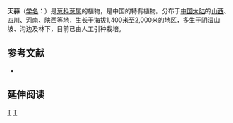 {{Speciesbox 
| genus = Allium
| species = paepalanthoides
| authority = Airy-Shaw
}}
'''天蒜'''（[[学名|学名]]：{{lang|la|''Allium paepalanthoides''}}）是[[葱科|葱科]][[葱属|葱属]]的植物，是中国的特有植物。分布于[[中国大陆|中国大陆]]的[[山西|山西]]、[[四川|四川]]、[[河南|河南]]、[[陕西|陕西]]等地，生长于海拔1,400米至2,000米的地区，多生于阴湿山坡、沟边及林下，目前已由人工引种栽培。

== 参考文献 ==
<div class="references-small">
* {{cite web| url =http://www.bioinfo.cn/db05/KmzwSpecies.php?action=view&id=348| title =天蒜| work =《中国高等植物数据库全库》| publisher =中国科学院微生物研究所| author =昆明植物研究所| accessdate =2009-02-21| deadurl =yes| archiveurl =https://web.archive.org/web/20160305065820/http://www.bioinfo.cn/db05/KmzwSpecies.php?action=view&id=348| archivedate =2016-03-05}}
</div>

== 延伸阅读 ==
{{Wikisource further reading}}

{{Taxonbar|from=Q10940690}}

[[Category:葱属|T]]
[[Category:中國特有植物|T]]